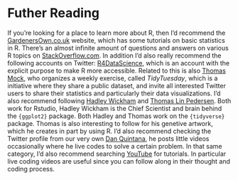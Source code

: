 # Futher Reading

If you're looking for a place to learn more about R, then I'd recommend the [GardenersOwn.co.uk](http://www.gardenersown.co.uk/Education/Lectures/R/){target="_blank"} website, which has some tutorials on basic statistics in R. There's an almost infinite amount of questions and answers on various R topics on [StackOverflow.com](https://stackoverflow.com/questions/tagged/r){target="_blank"}. In addition I'd also really recommend the following accounts on Twitter: [R4DataScience](https://twitter.com/r4dscommunity){target="_blank"}, which is an account with the explicit purpose to make R more accessible. Related to this is also [Thomas Mock](https://twitter.com/thomas_mock){target="_blank"}, who organizes a weekly exercise, called _TidyTuesday_, which is a initiative where they share a public dataset, and invite all interested Twitter users to share their statistics and particularly their data visualizations. I'd also recommend following [Hadley Wickham](https://twitter.com/hadleywickham){target="_blank"} and [Thomas Lin Pedersen](https://twitter.com/thomasp85){target="_blank"}. Both work for Rstudio, Hadley Wickham is the Chief Scientist and brain behind the `{ggplot2}` package. Both Hadley and Thomas work on the `{tidyverse}` package. Thomas is also interesting to follow for his genetive artwork, which he creates in part by using R. I'd also recommend checking the Twitter profile from our very own [Dan Quintana](https://twitter.com/dsquintana){target="_blank"}, he posts little videos occasionally where he live codes to solve a certain problem. In that same category, I'd also recommend searching [YouTube](https://youtube.com){target="_blank"} for tutorials. In particular live coding videos are useful since you can follow along in their thought and coding process.